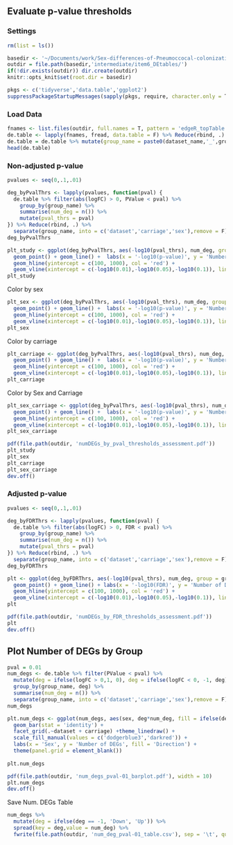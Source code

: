 ## Evaluate p-value thresholds

### Settings

```r
rm(list = ls())

basedir <- '~/Documents/work/Sex-differences-of-Pneumoccocal-colonization/'
outdir = file.path(basedir,'intermediate/item6_DEtables/')
if(!dir.exists(outdir)) dir.create(outdir)
knitr::opts_knit$set(root.dir = basedir)

pkgs <- c('tidyverse','data.table','ggplot2')
suppressPackageStartupMessages(sapply(pkgs, require, character.only = T))
```

### Load Data

```r
fnames <- list.files(outdir, full.names = T, pattern = 'edgeR_topTable')
de.table <- lapply(fnames, fread, data.table = F) %>% Reduce(rbind, .)
de.table = de.table %>% mutate(group_name = paste0(dataset_name,'_',group_name))
head(de.table)
```

### Non-adjusted p-value

```r
pvalues <- seq(0,.1,.01)

deg_byPvalThrs <- lapply(pvalues, function(pval) {
  de.table %>% filter(abs(logFC) > 0, PValue < pval) %>% 
    group_by(group_name) %>%
    summarise(num_deg = n()) %>% 
    mutate(pval_thrs = pval)
}) %>% Reduce(rbind, .) %>% 
  separate(group_name, into = c('dataset','carriage','sex'),remove = F)
deg_byPvalThrs
```

```r
plt_study <- ggplot(deg_byPvalThrs, aes(-log10(pval_thrs), num_deg, group = group_name, col = dataset)) +
  geom_point() + geom_line() +  labs(x = '-log10(p-value)', y = 'Number of DEGs') + theme_minimal() +
  geom_hline(yintercept = c(100, 1000), col = 'red') +
  geom_vline(xintercept = c(-log10(0.01),-log10(0.05),-log10(0.1)), linetype ='dashed')
plt_study
```

Color by sex

```r
plt_sex <- ggplot(deg_byPvalThrs, aes(-log10(pval_thrs), num_deg, group = group_name, col = sex)) + 
  geom_point() + geom_line() +  labs(x = '-log10(p-value)', y = 'Number of DEGs', col = 'Sex') + theme_minimal() +
  geom_hline(yintercept = c(100, 1000), col = 'red') +
  geom_vline(xintercept = c(-log10(0.01),-log10(0.05),-log10(0.1)), linetype ='dashed')
plt_sex
```

Color by carriage

```r
plt_carriage <- ggplot(deg_byPvalThrs, aes(-log10(pval_thrs), num_deg, group = group_name, col = carriage)) + 
  geom_point() + geom_line() +  labs(x = '-log10(p-value)', y = 'Number of DEGs', col = 'Carriage') + theme_minimal() +
  geom_hline(yintercept = c(100, 1000), col = 'red') +
  geom_vline(xintercept = c(-log10(0.01),-log10(0.05),-log10(0.1)), linetype ='dashed')
plt_carriage
```

Color by Sex and Carriage

```r
plt_sex_carriage <- ggplot(deg_byPvalThrs, aes(-log10(pval_thrs), num_deg, group = paste0(dataset, group_name), col = paste0(carriage, '_',sex))) + 
  geom_point() + geom_line() +  labs(x = '-log10(p-value)', y = 'Number of DEGs', col = 'Carriage + Sex') + theme_minimal() +
  geom_hline(yintercept = c(100, 1000), col = 'red') +
  geom_vline(xintercept = c(-log10(0.01),-log10(0.05),-log10(0.1)), linetype ='dashed')
plt_sex_carriage
```

```r
pdf(file.path(outdir, 'numDEGs_by_pval_thresholds_assessment.pdf'))
plt_study
plt_sex
plt_carriage
plt_sex_carriage
dev.off()
```

### Adjusted p-value

```r
pvalues <- seq(0,.1,.01)

deg_byFDRThrs <- lapply(pvalues, function(pval) {
  de.table %>% filter(abs(logFC) > 0, FDR < pval) %>% 
    group_by(group_name) %>%
    summarise(num_deg = n()) %>% 
    mutate(pval_thrs = pval)
}) %>% Reduce(rbind, .) %>% 
  separate(group_name, into = c('dataset','carriage','sex'),remove = F)
deg_byFDRThrs
```

```r
plt <- ggplot(deg_byFDRThrs, aes(-log10(pval_thrs), num_deg, group = group_name, col = dataset)) + 
  geom_point() + geom_line() + labs(x = '-log10(FDR)', y = 'Number of DEGs') + theme_minimal() + 
  geom_hline(yintercept = c(100, 1000), col = 'red') +
  geom_vline(xintercept = c(-log10(0.01),-log10(0.05),-log10(0.1)), linetype ='dashed')
plt
```

```r
pdf(file.path(outdir, 'numDEGs_by_FDR_thresholds_assessment.pdf'))
plt
dev.off()
```

## Plot Number of DEGs by Group

```r
pval = 0.01
num_degs <- de.table %>% filter(PValue < pval) %>% 
  mutate(deg = ifelse(logFC > 0,1, 0), deg = ifelse(logFC < 0, -1, deg)) %>% 
  group_by(group_name, deg) %>%
  summarise(num_deg = n()) %>% 
  separate(group_name, into = c('dataset','carriage','sex'),remove = F) 
num_degs
```
```r
plt.num_degs <- ggplot(num_degs, aes(sex, deg*num_deg, fill = ifelse(deg > 0, 'Up', 'Down'))) +
  geom_bar(stat = 'identity') +
  facet_grid(.~dataset + carriage) +theme_linedraw() +
  scale_fill_manual(values = c('dodgerblue3','darkred')) +
  labs(x = 'Sex', y = 'Number of DEGs', fill = 'Direction') +
  theme(panel.grid = element_blank())
  
plt.num_degs
```
```r
pdf(file.path(outdir, 'num_degs_pval-01_barplot.pdf'), width = 10)
plt.num_degs
dev.off()
```
Save Num. DEGs Table
```r
num_degs %>% 
  mutate(deg = ifelse(deg == -1, 'Down', 'Up')) %>% 
  spread(key = deg,value = num_deg) %>% 
  fwrite(file.path(outdir, 'num_deg_pval-01_table.csv'), sep = '\t', quote = F, row.names = F)

```

